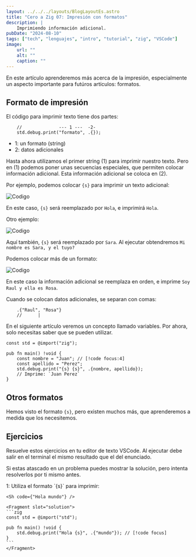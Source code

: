 ```yaml
---
layout: ../../../layouts/BlogLayoutEs.astro
title: "Cero a Zig 07: Impresión con formatos"
description: |
    Imprimiendo información adicional.
pubDate: "2024-08-10"
tags: ["tech", "lenguajes", "intro", "tutorial", "zig", "VSCode"]
image: 
    url: ""
    alt: ""
    caption: ""
---
```


En este artículo aprenderemos más acerca de la impresión,
especialmente un aspecto importante para futúros artículos:
formatos.

## Formato de impresión

El código para imprimir texto tiene dos partes:

```zig
    //              --- 1 ---  -2-
    std.debug.print("formato", .{});
```

- 1: un formato (string)
- 2: datos adicionales

Hasta ahora utilizamos el primer string (1) para imprimir
nuestro texto. Pero en (1) podemos poner unas secuencias
especiales, que permiten colocar información adicional.
Esta información adicional se coloca en (2).

Por ejemplo, podemos colocar `{s}` para imprimir un
texto adicional:

![Codigo](/img/blog/es/tutorial/1x/011.png)

En este caso, `{s}` será reemplazado por `Hola`, e
imprimirá `Hola`.

Otro ejemplo:

![Codigo](/img/blog/es/tutorial/1x/012.jpg)

Aquí también, `{s}` será reemplazado por `Sara`.
Al ejecutar obtendremos `Mi nombre es Sara, y el tuyo?`

Podemos colocar más de un formato:

![Codigo](/img/blog/es/tutorial/1x/013.jpg)

En este caso la información adicional se reemplaza en orden,
e imprime `Soy Raul y ella es Rosa`.

Cuando se colocan datos adicionales, se separan con comas:

```zig
    .{"Raul", "Rosa"}
    //      |
```

En el siguiente artículo veremos un concepto
llamado variables. Por ahora, solo necesitas
saber que se pueden utilizar.

```zig
const std = @import("zig");

pub fn main() !void {
    const nombre = "Juan"; // [!code focus:4]
    const apellido = "Perez";
    std.debug.print("{s} {s}", .{nombre, apellido});
    // Imprime: `Juan Perez`
}
```


## Otros formatos

Hemos visto el formato `{s}`, pero existen muchos más,
que aprenderemos a medida que los necesitemos.


## Ejercicios

Resuelve estos ejercicios en tu editor de texto VSCode.
Al ejecutar debe salir en el terminal el mismo resultado
que el del enunciado.

Si estas atascado en un problema puedes mostrar la solución,
pero intenta resolverlos por ti mismo antes.

<Exercise>
    1: Utiliza el formato `{s}` para imprimir:

    <Sh code={"Hola mundo"} />

    <Fragment slot="solution">
    ```zig
    const std = @import("std");

    pub fn main() !void {
        std.debug.print("Hola {s}", .{"mundo"}); // [!code focus]
    }
    ```
    </Fragment>
</Exercise>
